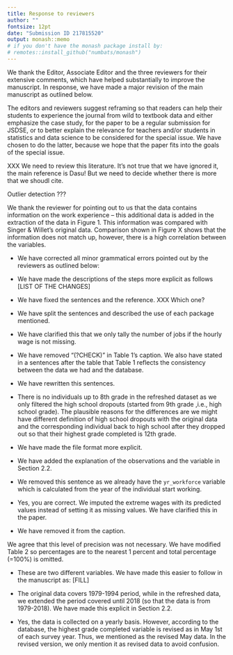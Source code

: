 ```yaml
---
title: Response to reviewers
author: ""
fontsize: 12pt
date: "Submission ID 217815520"
output: monash::memo
# if you don't have the monash package install by:
# remotes::install_github("numbats/monash")
---
```


We thank the Editor, Associate Editor and the three reviewers for their extensive comments, which have helped substantially to improve the manuscript. In response, we have made a major revision of the main manuscript as outlined below. 


\section*{Major changes:}

The editors and reviewers suggest reframing so that readers can help their students to experience the journal from wild to textbook data and either emphasize the case study, for the paper to be a regular submission for JSDSE, or to better explain the relevance for teachers and/or students in statistics and data science to be considered for the special issue. We have chosen to do the latter, because we hope that the paper fits into the goals of the special issue.

\begin{description}
\item[Editor and Reviewer 1:] \textcolor{violet}{How is this manuscript relevant for teachers and/or students in statistics and data science?}

The introduction has been re-written with an emphasis on how this work should be interesting for teachers and students of data science and statistics.

\item[Reviewer 1:] \textcolor{violet}{I don't see the direct relevance of this manuscript with the readership of JSDSE. I think this could be a valuable paper to describe the author(s) R package and would have value for researchers using the NLSY79 dataset. I am not convinced that JSDSE is the appropriate venue for this. I do not see this manuscript being engaging enough to be used in the classroom as a case study in data cleaning.}

It is commonly said 80\% of a data analysts/scientist's work is on data cleaning/preperation so we believe that shedding more light in this aspect of work is an important for students to be aware of. We believe that there are often subjective decisions made in the process (as we have done) which can be used as a conversation for transparency and reproducibility in class based on a real case study. 

\item[Reviewer 3:] \textcolor{violet}{The authors prominently cite (Chatfield 1985) for the definition of the term “IDA”. However, Chatfield fairly explicitly defines IDA to be a data summarizing and scrutinizing process; not a cleaning, scrubbing, or munging process. It seems curious to me that the whole paper is framed as being “IDA” based on the author’s unsupported statement that data cleaning should be considered party of IDA.}

Yes, there is grey area in these three activities. Thanks for pointing out Chatfield's original viewpoint, which differs from Huebner et al's. We have revised this paragraph to de-emphasize cleaning as being part of IDA. We have kept the explanation of the terminology of IDA and EDA because we think this is important to clarify for teaching purposes.

\item[Reviewer 3:] \textcolor{violet}{My suggestion is that the authors reconfigure this paper to be presented as a pure case study. I believe the work that has been done is valuable: the data cleaning process is often messy and unplanned, so a case study like this on a popular dataset would provide an excellent educational resource.}

We have kept the case study frame of mind but have re-cast the paper so that it focuses on the importance of this type of activity for teaching of statistics and data science. 
\end{description}

\begin{description}
\item[Reviewer 3:] \textcolor{violet}{The authors also emphasize that “There are few research papers that document the data cleaning”. While I agree that data cleaning is under-emphasized and under-documented, it’s hardly true that there are not papers on the topic. A quick Google Scholar search for “data cleaning” unearths many scholarly papers and books on the principles of this process, none of which appear to be cited in this work.}
\end{description}

XXX We need to review this literature. It's not true that we have ignored it, the main reference is Dasu! But we need to decide whether there is more that we shoudl cite. 

Outlier detection ???

\begin{description}
\item[Reviewer 3:] \textcolor{violet}{
Section 3.2.1 goes into detail on the authors’ approach to characterizing erroneous outliers in
the data. Their approach is reasonable, but it is not (as far as I can tell) based on any
established or tested procedure. This section once again presents a tension between the paper
as a case study versus a topical commentary: if it is a case study only, then the “common sense”
justification for the approach is appropriate, but if it is meant to establish future norms, these
modeling choices must be more formally supported. The reference to a “reasonable degree of
fluctuation” particularly struck me as a subjective or “ad hoc” claim. I am particularly a bit concerned by the statement on page 13: “The robust mixed model could
be the best model to be employed in this case. However, this method is too computationally
and memory expensive, especially for a large data set, like the NLSY79 data.” Surely, fitting a 
mixed-effect model to a dataset with only one predictor and 1188 individuals ought to be very
feasible?
}
\end{description}

We thank the reviewer for pointing out to us that the data contains information on the work experience -- this additional data is added in the extraction of the data in Figure 1. This information was compared with Singer & Willet's original data. Comparison shown in Figure X shows that the information does not match up, however, there is a high correlation between the variables.


\section*{Minor changes:}

* We have corrected all minor grammatical errors pointed out by the reviewers as outlined below:

\begin{description}
\item[Reviewer 1:] \textcolor{violet}{
\begin{itemize}
\item p2 l16: It's unclear from context what is being referred to from the Huebner et al 2020 citation.
\item p3 l19: sentence ends with a comma
\item p3 l24: this is an important point that shouldn't be relegated to a parenthetical statement
\item p3 l38: compared "to" the old textbook subset
\item p4 l51: might be better to add "the" before "data cleaning process"
\item p5 l39: two data "sets"
\item p6 l28: comply "with" these rules
\end{itemize}}
\item[Reviewer 1:] \textcolor{violet}{}
\end{description}




* We have made the descriptions of the steps more explicit as follows [LIST OF THE CHANGES]


\begin{description}
\item[Reviewer 1:]\textcolor{violet}{It's unclear from context what is being referred to from the Huebner et al 2020 citation.}
\end{description}

* We have fixed the sentences and the reference. XXX Which one?

\begin{description}
\item[Reviewer 1:]\textcolor{violet}{What is dplyr used for? Are there tidyverse packages used but not mentioned? If not, splitting this sentence into two may make it clearer which package is used to what purpose. Also, I haven't tried it in code, but I imagine that the data could be tidied as described just using pivot\_longer, at least for the job number, year, and wage data. In other words, I don't see why dplyr or stringr would be needed for the data described on page 6.}
\end{description}

* We have split the sentences and described the use of each package mentioned. 

\begin{description}
\item[Reviewer 1:]\textcolor{violet}{please clarify. "If either the hourly wage or hours worked is missing, we do not tally this." I take "this" to mean "number\_of\_jobs". But in row 2, total\_hours is missing, yet number\_of\_jobs is 1. The number of jobs (1) was tallied even though hours worked was missing.}
\end{description}

* We have clarified this that we only tally the number of jobs if the hourly wage is not missing.

\begin{description}
\item[Reviewer 1:]\textcolor{violet}{"to find the anomaly in the wages values" This comes as a surprise to the reader. What anomaly? The wage anomalies should be mentioned in the introduction so as not to be a surprise at this point in the manuscript.}
\end{description}

\begin{description}
\item[Reviewer 1:]\textcolor{violet}{I don't know that Table 1 is necessary as I don't have anything to compare it to. If the numbers check out, a simple statement to that effect would suffice. Also, what does "(?CHECK)" mean? This needs to be resolved.}
\end{description}

* We have removed "(?CHECK)" in Table 1's caption. We also have stated in a sentences after the table that Table 1 reflects the consistency between the data we had and the database.

\begin{description}
\item[Reviewer 1:]\textcolor{violet}{for example, ID 39 experienced an unusual wage only in one year.' That's one way to fix this sentence, which needs to be rewritten.}
\end{description}

* We have rewritten this sentences.

\begin{description}
\item[Reviewer 1:]\textcolor{violet}{How many individuals up to 8th grade are in the refreshed dataset? What are plausible reasons for these differences?}
\end{description}

* There is no individuals up to 8th grade in the refreshed dataset as we only filtered the high school dropouts (started from 9th grade ,i.e., high school grade). The plausible reasons for the differences are we might have different definition of high school dropouts with the original data and the corresponding individual back to high school after they dropped out so that their highest grade completed is 12th grade.   

\begin{description}
\item[Reviewer 1:]\textcolor{violet}{what does the natural log have to do with the y-axis?}
\end{description}

\begin{description}
\item[Reviewer 2:]\textcolor{violet}{My primary comment is that many elements need to be more explicitly spelled out.}
\end{description}

\begin{description}
\item[Reviewer 2:]\textcolor{violet}{I would like more discussion about the textbook selected as the exemplar. It sounds like this dataset is used in many books, why choose that one? The text should include the name of the book, so readers do not need to flip to the citations in order to learn what it was. From the name, I am guessing that the book focuses heavily on this dataset, which is why it makes sense to reproduce their subset. Be explicit about this.}
\end{description}

\begin{description}
\item[Reviewer 2:]\textcolor{violet}{When listing the files that come zipped from the data source, be more explicit about the file formats. Comma separated values instead of csv, etc.}
\end{description}

* We have made the file format more explicit.

\begin{description}
\item[Reviewer 2:]\textcolor{violet}{Before the data cleaning section I would love a glimpse into the future to see what the target dataset would look like. What are the observations? What are the variables? This would allow me to follow the narrative of data wrangling more easily. Perhaps this could be put into section 2.2, which is titled Target data. Then, when starting to describe the raw data in 3,1, explain the same pieces and explicitly explain why the raw data it is not tidy to begin with.}
\end{description}


* We have added the explanation of the observations and the variable in Section 2.2.

\begin{description}
\item[Reviewer 2:]\textcolor{violet}{With the IDA about wage data, I would appreciate a bit more context. Why sample 20 observations? I am not a longitudinal data expert, so I was a bit surprised when I flipped to the plot and found it to be small-multiple time series, although upon further consideration it makes sense. In that section it would be good to describe what the figure shows in a bit more detail. Perhaps “We randomly sample 36 respondents from the data, and plot their average wage as a time series. Looking at the patterns over time, we see a lot of variability in wages. For example, the people shown in panels 5, 7, and 11 have [explain what is interesting here, again I’m not an expert].” The next sentence here, “Some have had flat wages for years but had a sudden increase in one particular year, then it gone down again, while the others experienced an upsurge in their wage, for instance, the IDs in panel 9.” does not seem to provide much additional information. What were you looking for here? Overall trends over time, increasing/decreasing? Any places where one year’s wage looked really different?}
\end{description}

\begin{description}
\item[Reviewer 2:]\textcolor{violet}{I think there is a narrative step missing here, which is that looking at those samples led you to look at plots that show values for the wage variable over all participants and all years. The phrase “the summary plots” was not enough description for me to know what to expect when I flipped to Figure 3. Please be explicit about what the three plots were, why they were made, and what you were looking for. I think there is another narrative step missing about Figure 3C, which is that after you saw there were outliers you tried to identify which respondents had the extreme values. Again, please spell this out in the text. When you return to the plots for the entire dataset in Figure 5, please make parallel comments.}
\end{description}

\begin{description}
\item[Reviewer 2:]\textcolor{violet}{
The next paragraph, which begins “The anomalies are also found” should perhaps be “Similar anomalies were found.” Was it the same respondents with the extremely high wages that showed extremely high number of hours of work? I suspect not, but please be explicit.}
\end{description}

\begin{description}
\item[Reviewer 2:]\textcolor{violet}{Section 3.2.1 begins “As part of the IDA, which is the model formulation, we build a robust linear regression model to treat the extreme values in the data.” This could use clarification. In 3.2, you said that part of IDA is “ model formulation without any formal statistical inference.” To me, that sounds like using modeling as a descriptive technique, and it’s something I would consider to be more a part of EDA. But then in 3.2.1, while it is perhaps not using modeling in an inferential way, the model is being used for more than just description. I might rephrase the first sentence as follows: “In order to treat the extreme values in the data, we built a robust linear regression model.”}
\end{description}

\begin{description}
\item[Reviewer 2:]\textcolor{violet}{
At the bottom of page 11, where you describe the model formation, more detail would be appreciated. You are modeling the mean hourly wage based on year. Why? Is this standard practice for robust linear regression? What is a “slight” residual? Is it defined based on absolute magnitude, or standard deviations, or something else? Later, you say “To minimize the risk of mistakenly identifying an outlier as an “erroneous outlier”.” Is an erroneous outlier a technical term? If not, I think you are trying not to identify erroneous outliers, not mistakenly identifying outliers as erroneous outliers (that’s a double negative). The value of 0.12 feels very specific and out of place in a paper that has had few numerals. Is this a number an expert in RLR would be able to understand? Again, is that a raw value? Is it a standard deviation? Is there literature about how to choose a threshold? Overall, the sentence “We find that 0.12 is the most reasonable value to be the threshold to minimize that drawback’s risk because it still captures the sensible spikes in the data.” is vague and should be expanded upon. What is “that drawback’s risk”? What are “the sensible spikes in the data?” Be more explicit.}
\end{description}

\begin{description}
\item[Reviewer 2:]\textcolor{violet}{
What does “It implies that the fluctuation can still be observed in the data after the treatment.” mean? I suspect this sentence should be replaced with something along the lines of “The figure shows that fluctuations in wages still exist even in the imputed data.”}
\end{description}

\begin{description}
\item[Reviewer 2:]\textcolor{violet}{In Section 4, you talk about the variables in the original data. “One would expect that there is a record of the day the individual first started a job, and this is used to adjust the year of collection.” I’m not sure what this means. Please clarify.}
\end{description}

* We removed this sentence as we already have the `yr_workforce` variable which is calculated from the year of the individual start working. 

\begin{description}
\item[Reviewer 2:]\textcolor{violet}{“The treatment of unlikely wages differ in the refreshed data.” I think this means “The treatment of anomalous wages differs between the original and refreshed data sets.” Then you say “We opted to use the weights from a robust linear regression to determine what should be set as missing value as described in Section 3.2.1.” I don’t think you were setting missing values though, were you? It was used to determine which values should be imputed, correct? Either way, please clarify.}
\end{description}

* Yes, you are correct. We imputed the extreme wages with its predicted values instead of setting it as missing values. We have clarified this in the paper. 

\begin{description}
\item[Reviewer 2:]\textcolor{violet}{The bulleted difficulties in Section 5 are a bit jarring. Make them parallel (i.e. every bullet should start with a verb -ing so it is determining, calculating, etc) or turn them into a paragraph. I liked the specificity of \$30,000/hour but it would be better up in the section where you discuss the anomalous values.}
\end{description}

\begin{description}
\item[Reviewer 2:]\textcolor{violet}{At the end of page 14, it would be good to explicitly say that if people don’t like your decisions, they can grab the code and adjust the parameters themselves! It’s implied, but should be made explicit.}
\end{description}

\begin{description}
\item[Reviewer 2:]\textcolor{violet}{Figure 2’s caption should include something about how that data is the raw values from the survey, before inputing anomalous values so the figure and caption can stand alone.}
\end{description}


\begin{description}
\item[Reviewer 2:]\textcolor{violet}{For both Figure 3 and Figure 5, I would prefer the letter label before the description, but that’s a matter of personal preference.}
\end{description}

\begin{description}
\item[Reviewer 2:]\textcolor{violet}{For Figure 7, why did you choose to show the entire dataset here? It would be easier to make a comparison if the plot was cut off at 1994 on the x-axis.}
\end{description}

\begin{description}
\item[Reviewer 2:]\textcolor{violet}{Table 1 includes the note ?CHECK which I assume was a note to self.}
\end{description}

* We have removed it from the caption. 

\begin{description}
\item[Reviewer 2:]\textcolor{violet}{Table 2 seems to have more precision than is necessary. Certainly 100\% does not need to be reported as 100.00\%, and probably all the percentages could be rounded to the nearest 1 percent. The caption could explain this, as there might be some rounding errors.}
\end{description}

We agree that this level of precision was not necessary. We have modified Table 2 so percentages are to the nearest 1 percent and total percentage (=100%) is omitted. 

\begin{description}
\item[Reviewer 2:]\textcolor{violet}{What does “yearly mean hourly wages with years of workforce experience” mean? Is that one variable or two?}
\end{description}

* These are two different variables. We have made this easier to follow in the manuscript as: [FILL]

\begin{description}
\item[Reviewer 2:]\textcolor{violet}{Was your goal to collect data from 1994-2018 or 1979-2018? Page 4 states 1994 onward, but from the figures later it appears that you collected data starting in 1979 (which makes more sense to me).}
\end{description}

* The original data covers 1979-1994 period, while in the refreshed data, we extended the period covered until 2018 (so that the data is from 1979-2018). We have made this explicit in Section 2.2.

\begin{description}
\item[Reviewer 2:]\textcolor{violet}{I was confused by the following section: “We choose to use this revised May data because it seemed to have less missing and presumably has been checked. However, there is no revised May data for 2012, 2014, 2016, and 2018, thus, we use the ordinary May data for these years.” I was assuming the data was collected on a yearly basis, but this section suggests it was collected each month. Please clarify somewhere in the paper.}
\end{description}

* Yes, the data is collected on a yearly basis. However, according to the database, the highest grade completed variable is revised as in May 1st of each survey year. Thus, we mentioned as the revised May data. In the revised version, we only mention it as revised data to avoid confusion. 









